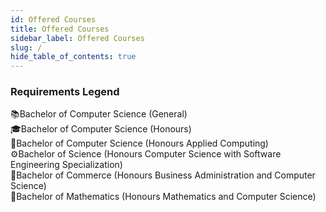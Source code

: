 ```yaml
---
id: Offered Courses
title: Offered Courses
sidebar_label: Offered Courses
slug: /
hide_table_of_contents: true
---
```


### Requirements Legend

📚Bachelor of Computer Science (General)<br/>
🎓Bachelor of Computer Science (Honours)<br/>
📲Bachelor of Computer Science (Honours Applied Computing)<br/>
⚙Bachelor of Science (Honours Computer Science with Software Engineering Specialization)<br/>
👔Bachelor of Commerce (Honours Business Administration and Computer Science)<br/>
📐Bachelor of Mathematics (Honours Mathematics and Computer Science)<br/>


<BuildJsonTable />
